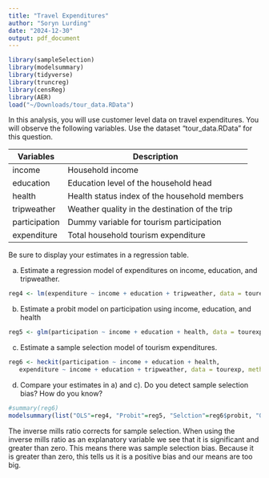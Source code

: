 ```yaml
---
title: "Travel Expenditures"
author: "Soryn Lurding"
date: "2024-12-30"
output: pdf_document
---
```

```r
library(sampleSelection)
library(modelsummary)
library(tidyverse)
library(truncreg)
library(censReg)
library(AER)
load("~/Downloads/tour_data.RData")
```

In this analysis, you will use customer level data on travel expenditures. You will observe the following variables. Use the dataset "tour_data.RData" for this question.

Variables | Description
----------|-------------
income | Household income
education | Education level of the household head
health | Health status index of the household members
tripweather | Weather quality in the destination of the trip
participation | Dummy variable for tourism participation
expenditure | Total household tourism expenditure

Be sure to display your estimates in a regression table. 

a) Estimate a regression model of expenditures on income, education, and tripweather.
```r
reg4 <- lm(expenditure ~ income + education + tripweather, data = tourexp)
```

b) Estimate a probit model on participation using income, education, and health
```r
reg5 <- glm(participation ~ income + education + health, data = tourexp, family = binomial(link = probit))
```

c) Estimate a sample selection model of tourism expenditures.
```r
reg6 <- heckit(participation ~ income + education + health,
   expenditure ~ income + education + tripweather, data = tourexp, method = "2step" ) 

```

d) Compare your estimates in a) and c). Do you detect sample selection bias? How do you know?
```r
#summary(reg6)
modelsummary(list("OLS"=reg4, "Probit"=reg5, "Selction"=reg6$probit, "Outcome"=reg6$lm), coef_rename = c("XS(Intercept)"="(Intercept)", "XSincome"="Income", "XSeducation"="Education", "XShealth"="Health", "XO(Intercept)"= "(Intercept)", "XOincome"="Income", "XOeducation"="Education", "XOtripweather"="Tripweather", "imrData$IMR1"="Inverse Mills Ratio", "income"="Income", "education"="Education", "tripweather"="Tripweather", "health"="Health"), title = "Customer Data on Travel Expenditures", stars = TRUE)
```
The inverse mills ratio corrects for sample selection.
When using the inverse mills ratio as an explanatory variable we see that it is significant and greater than zero. This means there was sample selection bias. Because it is greater than zero, this tells us it is a positive bias and our means are too big.